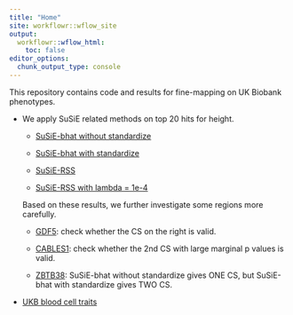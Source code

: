 ```yaml
---
title: "Home"
site: workflowr::wflow_site
output:
  workflowr::wflow_html:
    toc: false
editor_options:
  chunk_output_type: console
---
```


This repository contains code and results for fine-mapping on UK Biobank phenotypes.

* We apply SuSiE related methods on top 20 hits for height.
    
    - [SuSiE-bhat without standardize](finemap_height_20top_susiebhat_nostandardize.html)
    
    - [SuSiE-bhat with standardize](finemap_height_20top_susiebhat_standardize.html)
    
    - [SuSiE-RSS](finemap_height_20top_susierss.html)
    
    - [SuSiE-RSS with lambda = 1e-4](finemap_height_20top_susierss_lambda.html)
    
    Based on these results, we further investigate some regions more carefully. 
    
    - [GDF5](finemap_height_GDF5_check.html): check whether the CS on the right is valid.
    
    - [CABLES1](finemap_height_CABLES1_check.html): check whether the 2nd CS with large marginal p values is valid.
    
    - [ZBTB38](finemap_height_ZBTB38_check.html): SuSiE-bhat without standardize gives ONE CS, but SuSiE-bhat with standardize gives TWO CS.
    
* [UKB blood cell traits](bloodcells.html)
